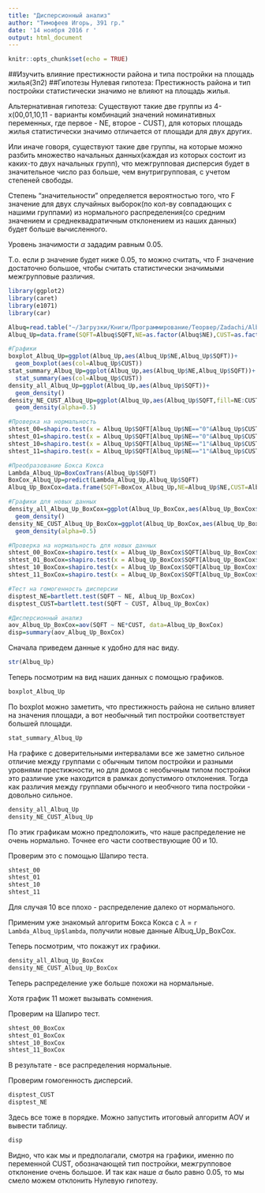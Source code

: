 ```yaml
---
title: "Дисперсионный анализ"
author: "Тимофеев Игорь, 391 гр."
date: '14 ноября 2016 г '
output: html_document
---
```


```r
knitr::opts_chunk$set(echo = TRUE)
```
##Изучить влияние престижности района и типа постройки на площадь жилья(3п2)
##Гипотезы
Нулевая гипотеза: Престижность района и тип постройки статистически значимо не влияют на площадь жилья. 

Альтернативная гипотеза: Существуют такие две группы из 4-х(00,01,10,11 - варианты комбинаций значений номинативных переменных, где первое - NE, второе - CUST), для которых площадь жилья статистически значимо отличается от площади для двух других.

Или иначе говоря, существуют такие две группы, на которые можно разбить множество начальных данных(каждая из которых состоит из каких-то двух начальных групп), что межгрупповая дисперсия будет в значительное число раз больше, чем внутригрупповая, с учетом степеней свободы.

Степень "значительности" определяется вероятностью того, что F значение для двух случайных выборок(по кол-ву совпадающих с нашими группами) из нормального распределения(со средним значением и среднеквадратичным отклонением из наших данных) будет больше вычисленного.

Уровень значимости $\alpha$ зададим равным 0.05.

Т.о. если p значение будет ниже 0.05, то можно считать, что F значение достаточно большое, чтобы считать статистически значимыми межгрупповые различия.
```r

library(ggplot2)
library(caret)
library(e1071)
library(car)

Albuq=read.table("~/Загрузки/Книги/Программирование/Теорвер/Zadachi/Albuquerque/Albuquerque Home Prices_data.txt",header = T)
Albuq_Up=data.frame(SQFT=Albuq$SQFT,NE=as.factor(Albuq$NE),CUST=as.factor(Albuq$CUST))

#Графики
boxplot_Albuq_Up=ggplot(Albuq_Up,aes(Albuq_Up$NE,Albuq_Up$SQFT))+
  geom_boxplot(aes(col=Albuq_Up$CUST))
stat_summary_Albuq_Up=ggplot(Albuq_Up,aes(Albuq_Up$NE,Albuq_Up$SQFT))+
  stat_summary(aes(col=Albuq_Up$CUST))
density_all_Albuq_Up=ggplot(Albuq_Up,aes(Albuq_Up$SQFT))+
  geom_density()
density_NE_CUST_Albuq_Up=ggplot(Albuq_Up,aes(Albuq_Up$SQFT,fill=NE:CUST))+
  geom_density(alpha=0.5)

#Проверка на нормальность
shtest_00=shapiro.test(x = Albuq_Up$SQFT[Albuq_Up$NE=="0"&Albuq_Up$CUST=="0"])
shtest_01=shapiro.test(x = Albuq_Up$SQFT[Albuq_Up$NE=="0"&Albuq_Up$CUST=="1"])
shtest_10=shapiro.test(x = Albuq_Up$SQFT[Albuq_Up$NE=="1"&Albuq_Up$CUST=="0"])
shtest_11=shapiro.test(x = Albuq_Up$SQFT[Albuq_Up$NE=="1"&Albuq_Up$CUST=="1"])

#Преобразование Бокса Кокса
Lambda_Albuq_Up=BoxCoxTrans(Albuq_Up$SQFT)
BoxCox_Albuq_Up=predict(Lambda_Albuq_Up,Albuq_Up$SQFT)
Albuq_Up_BoxCox=data.frame(SQFT=BoxCox_Albuq_Up,NE=Albuq_Up$NE,CUST=Albuq_Up$CUST)

#Графики для новых данных
density_all_Albuq_Up_BoxCox=ggplot(Albuq_Up_BoxCox,aes(Albuq_Up_BoxCox$SQFT))+
  geom_density()
density_NE_CUST_Albuq_Up_BoxCox=ggplot(Albuq_Up_BoxCox,aes(Albuq_Up_BoxCox$SQFT,fill=NE:CUST))+
  geom_density(alpha=0.5)

#Проверка на нормальность для новых данных
shtest_00_BoxCox=shapiro.test(x = Albuq_Up_BoxCox$SQFT[Albuq_Up_BoxCox$NE=="0"&Albuq_Up_BoxCox$CUST=="0"])
shtest_01_BoxCox=shapiro.test(x = Albuq_Up_BoxCox$SQFT[Albuq_Up_BoxCox$NE=="0"&Albuq_Up_BoxCox$CUST=="1"])
shtest_10_BoxCox=shapiro.test(x = Albuq_Up_BoxCox$SQFT[Albuq_Up_BoxCox$NE=="1"&Albuq_Up_BoxCox$CUST=="0"])
shtest_11_BoxCox=shapiro.test(x = Albuq_Up_BoxCox$SQFT[Albuq_Up_BoxCox$NE=="1"&Albuq_Up_BoxCox$CUST=="1"])

#Тест на гомогенность дисперсии
disptest_NE=bartlett.test(SQFT ~ NE, Albuq_Up_BoxCox)
disptest_CUST=bartlett.test(SQFT ~ CUST, Albuq_Up_BoxCox)

#Дисперсионный анализ
aov_Albuq_Up_BoxCox=aov(SQFT ~ NE*CUST, data=Albuq_Up_BoxCox)
disp=summary(aov_Albuq_Up_BoxCox)

```
Сначала приведем данные к удобно для нас виду.
```r
str(Albuq_Up)
```

Теперь посмотрим на вид наших данных с помощью графиков.

```r
boxplot_Albuq_Up
```

По boxplot можно заметить, что престижность района не сильно влияет на значения площади, а вот необычный тип постройки соответствует большей площади.

```r
stat_summary_Albuq_Up
```

На графике с доверительными интервалами все же заметно сильное отличие между группами с обычным типом постройки и разными уровнями престижности, но для домов с необычным типом постройки это различие уже находится в рамках допустимого отклонения. Тогда как различия между группами обычного и необчного типа постройки - довольно сильное.

```r
density_all_Albuq_Up
density_NE_CUST_Albuq_Up
```

По этик графикам можно предположить, что наше распределение не очень нормально. Точнее его части соотвествующие 00 и 10.

Проверим это с помощью Шапиро теста.
```r
shtest_00
shtest_01
shtest_10
shtest_11
```

Для случая 10 все плохо - распределение далеко от нормального.

Применим уже знакомый алгоритм Бокса Кокса с $\lambda$ = `r Lambda_Albuq_Up$lambda`, получили новые данные Albuq_Up_BoxCox.

Теперь посмотрим, что покажут их графики.
```r
density_all_Albuq_Up_BoxCox
density_NE_CUST_Albuq_Up_BoxCox
```

Теперь распределение уже больше похожи на нормальные.

Хотя график 11 может вызывать сомнения.

Проверим на Шапиро тест.
```r
shtest_00_BoxCox
shtest_01_BoxCox
shtest_10_BoxCox
shtest_11_BoxCox
```

В результате - все распределения нормальные.

Проверим гомогенность дисперсий.
```r
disptest_CUST
disptest_NE
```

Здесь все тоже в порядке. Можно запустить итоговый алгоритм AOV и вывести таблицу.
```r
disp
```

Видно, что как мы и предполагали, смотря на графики, именно по переменной CUST, обозначающей тип постройки, межгрупповое отклонение очень большое. И так как наше $\alpha$ было равно 0.05, то мы смело можем отклонить Нулевую гипотезу.
